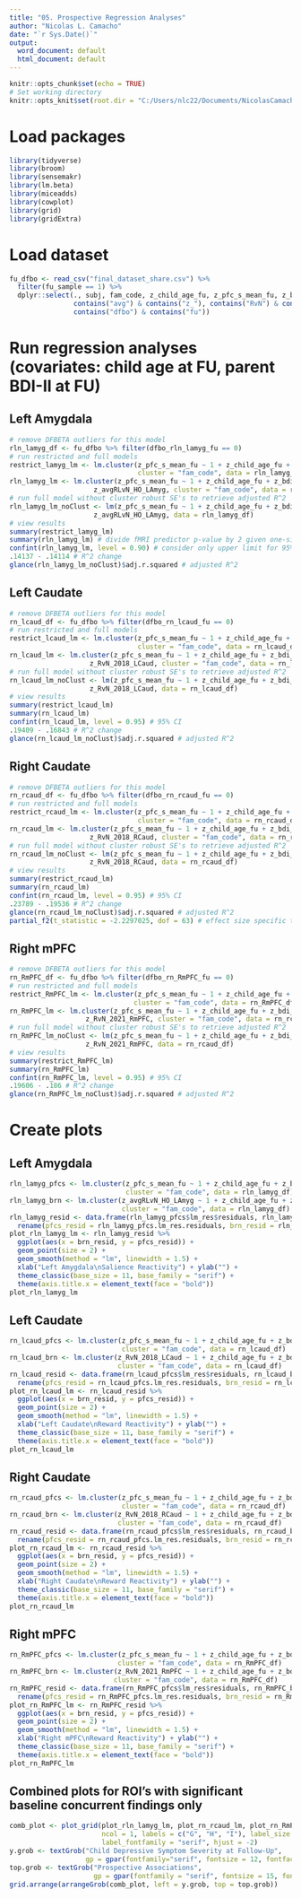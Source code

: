---
title: "05. Prospective Regression Analyses"
author: "Nicolas L. Camacho"
date: "`r Sys.Date()`"
output:
  word_document: default
  html_document: default
---

```{r setup, include=FALSE}
knitr::opts_chunk$set(echo = TRUE)
# Set working directory
knitr::opts_knit$set(root.dir = "C:/Users/nlc22/Documents/NicolasCamacho/fmri_reward/analysis_data")
```

# Load packages
```{r, message = FALSE, warning = FALSE}
library(tidyverse)
library(broom)
library(sensemakr)
library(lm.beta)
library(miceadds)
library(cowplot)
library(grid)
library(gridExtra)
```

# Load dataset
```{r, message = FALSE}
fu_dfbo <- read_csv("final_dataset_share.csv") %>% 
  filter(fu_sample == 1) %>%
  dplyr::select(., subj, fam_code, z_child_age_fu, z_pfc_s_mean_fu, z_bdi_mean_fu, 
                contains("avg") & contains("z_"), contains("RvN") & contains("z_"),
                contains("dfbo") & contains("fu"))
```

# Run regression analyses (covariates: child age at FU, parent BDI-II at FU)

## Left Amygdala
```{r}
# remove DFBETA outliers for this model
rln_lamyg_df <- fu_dfbo %>% filter(dfbo_rln_lamyg_fu == 0)
# run restricted and full models
restrict_lamyg_lm <- lm.cluster(z_pfc_s_mean_fu ~ 1 + z_child_age_fu + z_bdi_mean_fu, 
                                cluster = "fam_code", data = rln_lamyg_df)
rln_lamyg_lm <- lm.cluster(z_pfc_s_mean_fu ~ 1 + z_child_age_fu + z_bdi_mean_fu +
                     z_avgRLvN_HO_LAmyg, cluster = "fam_code", data = rln_lamyg_df)
# run full model without cluster robust SE's to retrieve adjusted R^2
rln_lamyg_lm_noClust <- lm(z_pfc_s_mean_fu ~ 1 + z_child_age_fu + z_bdi_mean_fu +
                     z_avgRLvN_HO_LAmyg, data = rln_lamyg_df)
# view results
summary(restrict_lamyg_lm)
summary(rln_lamyg_lm) # divide fMRI predictor p-value by 2 given one-sided hypothesis
confint(rln_lamyg_lm, level = 0.90) # consider only upper limit for 95% confidence that estimate is < 0
.14137 - .14114 # R^2 change
glance(rln_lamyg_lm_noClust)$adj.r.squared # adjusted R^2
```

## Left Caudate
```{r}
# remove DFBETA outliers for this model
rn_lcaud_df <- fu_dfbo %>% filter(dfbo_rn_lcaud_fu == 0)
# run restricted and full models
restrict_lcaud_lm <- lm.cluster(z_pfc_s_mean_fu ~ 1 + z_child_age_fu + z_bdi_mean_fu, 
                                cluster = "fam_code", data = rn_lcaud_df)
rn_lcaud_lm <- lm.cluster(z_pfc_s_mean_fu ~ 1 + z_child_age_fu + z_bdi_mean_fu +
                    z_RvN_2018_LCaud, cluster = "fam_code", data = rn_lcaud_df)
# run full model without cluster robust SE's to retrieve adjusted R^2
rn_lcaud_lm_noClust <- lm(z_pfc_s_mean_fu ~ 1 + z_child_age_fu + z_bdi_mean_fu +
                    z_RvN_2018_LCaud, data = rn_lcaud_df)
# view results
summary(restrict_lcaud_lm)
summary(rn_lcaud_lm)
confint(rn_lcaud_lm, level = 0.95) # 95% CI
.19409 - .16843 # R^2 change
glance(rn_lcaud_lm_noClust)$adj.r.squared # adjusted R^2
```

## Right Caudate
```{r}
# remove DFBETA outliers for this model
rn_rcaud_df <- fu_dfbo %>% filter(dfbo_rn_rcaud_fu == 0)
# run restricted and full models
restrict_rcaud_lm <- lm.cluster(z_pfc_s_mean_fu ~ 1 + z_child_age_fu + z_bdi_mean_fu, 
                                cluster = "fam_code", data = rn_rcaud_df)
rn_rcaud_lm <- lm.cluster(z_pfc_s_mean_fu ~ 1 + z_child_age_fu + z_bdi_mean_fu +
                    z_RvN_2018_RCaud, cluster = "fam_code", data = rn_rcaud_df)
# run full model without cluster robust SE's to retrieve adjusted R^2
rn_rcaud_lm_noClust <- lm(z_pfc_s_mean_fu ~ 1 + z_child_age_fu + z_bdi_mean_fu +
                    z_RvN_2018_RCaud, data = rn_rcaud_df)
# view results
summary(restrict_rcaud_lm)
summary(rn_rcaud_lm)
confint(rn_rcaud_lm, level = 0.95) # 95% CI
.23789 - .19536 # R^2 change
glance(rn_rcaud_lm_noClust)$adj.r.squared # adjusted R^2
partial_f2(t_statistic = -2.2297025, dof = 63) # effect size specific to fMRI predictor
```

## Right mPFC
```{r}
# remove DFBETA outliers for this model
rn_RmPFC_df <- fu_dfbo %>% filter(dfbo_rn_RmPFC_fu == 0)
# run restricted and full models
restrict_RmPFC_lm <- lm.cluster(z_pfc_s_mean_fu ~ 1 + z_child_age_fu + z_bdi_mean_fu, 
                               cluster = "fam_code", data = rn_RmPFC_df)
rn_RmPFC_lm <- lm.cluster(z_pfc_s_mean_fu ~ 1 + z_child_age_fu + z_bdi_mean_fu +
                   z_RvN_2021_RmPFC, cluster = "fam_code", data = rn_rcaud_df)
# run full model without cluster robust SE's to retrieve adjusted R^2
rn_RmPFC_lm_noClust <- lm(z_pfc_s_mean_fu ~ 1 + z_child_age_fu + z_bdi_mean_fu +
                   z_RvN_2021_RmPFC, data = rn_rcaud_df)
# view results
summary(restrict_RmPFC_lm)
summary(rn_RmPFC_lm)
confint(rn_RmPFC_lm, level = 0.95) # 95% CI
.19606 - .186 # R^2 change
glance(rn_RmPFC_lm_noClust)$adj.r.squared # adjusted R^2
```

# Create plots

## Left Amygdala
```{r, message = F, fig.height=2.75, fig.width=2.5}
rln_lamyg_pfcs <- lm.cluster(z_pfc_s_mean_fu ~ 1 + z_child_age_fu + z_bdi_mean_fu, 
                             cluster = "fam_code", data = rln_lamyg_df)
rln_lamyg_brn <- lm.cluster(z_avgRLvN_HO_LAmyg ~ 1 + z_child_age_fu + z_bdi_mean_fu,
                            cluster = "fam_code", data = rln_lamyg_df)
rln_lamyg_resid <- data.frame(rln_lamyg_pfcs$lm_res$residuals, rln_lamyg_brn$lm_res$residuals) %>% 
  rename(pfcs_resid = rln_lamyg_pfcs.lm_res.residuals, brn_resid = rln_lamyg_brn.lm_res.residuals)
plot_rln_lamyg_lm <- rln_lamyg_resid %>% 
  ggplot(aes(x = brn_resid, y = pfcs_resid)) +
  geom_point(size = 2) +
  geom_smooth(method = "lm", linewidth = 1.5) + 
  xlab("Left Amygdala\nSalience Reactivity") + ylab("") +
  theme_classic(base_size = 11, base_family = "serif") +
  theme(axis.title.x = element_text(face = "bold"))
plot_rln_lamyg_lm
```


## Left Caudate
```{r, message = F, fig.height=2.75, fig.width=2.5}
rn_lcaud_pfcs <- lm.cluster(z_pfc_s_mean_fu ~ 1 + z_child_age_fu + z_bdi_mean_fu, 
                            cluster = "fam_code", data = rn_lcaud_df)
rn_lcaud_brn <- lm.cluster(z_RvN_2018_LCaud ~ 1 + z_child_age_fu + z_bdi_mean_fu, 
                           cluster = "fam_code", data = rn_lcaud_df)
rn_lcaud_resid <- data.frame(rn_lcaud_pfcs$lm_res$residuals, rn_lcaud_brn$lm_res$residuals) %>% 
  rename(pfcs_resid = rn_lcaud_pfcs.lm_res.residuals, brn_resid = rn_lcaud_brn.lm_res.residuals)
plot_rn_lcaud_lm <- rn_lcaud_resid %>% 
  ggplot(aes(x = brn_resid, y = pfcs_resid)) +
  geom_point(size = 2) +
  geom_smooth(method = "lm", linewidth = 1.5) + 
  xlab("Left Caudate\nReward Reactivity") + ylab("") +
  theme_classic(base_size = 11, base_family = "serif") +
  theme(axis.title.x = element_text(face = "bold"))
plot_rn_lcaud_lm
```

## Right Caudate
```{r, message = F, fig.height=2.75, fig.width=2.5}
rn_rcaud_pfcs <- lm.cluster(z_pfc_s_mean_fu ~ 1 + z_child_age_fu + z_bdi_mean_fu, 
                            cluster = "fam_code", data = rn_rcaud_df)
rn_rcaud_brn <- lm.cluster(z_RvN_2018_RCaud ~ 1 + z_child_age_fu + z_bdi_mean_fu, 
                           cluster = "fam_code", data = rn_rcaud_df)
rn_rcaud_resid <- data.frame(rn_rcaud_pfcs$lm_res$residuals, rn_rcaud_brn$lm_res$residuals) %>% 
  rename(pfcs_resid = rn_rcaud_pfcs.lm_res.residuals, brn_resid = rn_rcaud_brn.lm_res.residuals)
plot_rn_rcaud_lm <- rn_rcaud_resid %>% 
  ggplot(aes(x = brn_resid, y = pfcs_resid)) +
  geom_point(size = 2) +
  geom_smooth(method = "lm", linewidth = 1.5) + 
  xlab("Right Caudate\nReward Reactivity") + ylab("") +
  theme_classic(base_size = 11, base_family = "serif") +
  theme(axis.title.x = element_text(face = "bold"))
plot_rn_rcaud_lm
```

## Right mPFC
```{r, message = F, fig.height=2.75, fig.width=2.5}
rn_RmPFC_pfcs <- lm.cluster(z_pfc_s_mean_fu ~ 1 + z_child_age_fu + z_bdi_mean_fu, 
                           cluster = "fam_code", data = rn_RmPFC_df)
rn_RmPFC_brn <- lm.cluster(z_RvN_2021_RmPFC ~ 1 + z_child_age_fu + z_bdi_mean_fu, 
                          cluster = "fam_code", data = rn_RmPFC_df)
rn_RmPFC_resid <- data.frame(rn_RmPFC_pfcs$lm_res$residuals, rn_RmPFC_brn$lm_res$residuals) %>% 
  rename(pfcs_resid = rn_RmPFC_pfcs.lm_res.residuals, brn_resid = rn_RmPFC_brn.lm_res.residuals)
plot_rn_RmPFC_lm <- rn_RmPFC_resid %>% 
  ggplot(aes(x = brn_resid, y = pfcs_resid)) +
  geom_point(size = 2) +
  geom_smooth(method = "lm", linewidth = 1.5) + 
  xlab("Right mPFC\nReward Reactivity") + ylab("") +
  theme_classic(base_size = 11, base_family = "serif") +
  theme(axis.title.x = element_text(face = "bold"))
plot_rn_RmPFC_lm
```

## Combined plots for ROI's with significant baseline concurrent findings only
```{r, fig.height=7.75, fig.width=2.5}
comb_plot <- plot_grid(plot_rln_lamyg_lm, plot_rn_rcaud_lm, plot_rn_RmPFC_lm,
                       ncol = 1, labels = c("G", "H", "I"), label_size = 12,
                       label_fontfamily = "serif", hjust = -2)
y.grob <- textGrob("Child Depressive Symptom Severity at Follow-Up",
                   gp = gpar(fontfamily="serif", fontsize = 12, fontface = "bold"), rot = 90)
top.grob <- textGrob("Prospective Associations", 
                     gp = gpar(fontfamily = "serif", fontsize = 15, fontface = "bold"))
grid.arrange(arrangeGrob(comb_plot, left = y.grob, top = top.grob))
```


